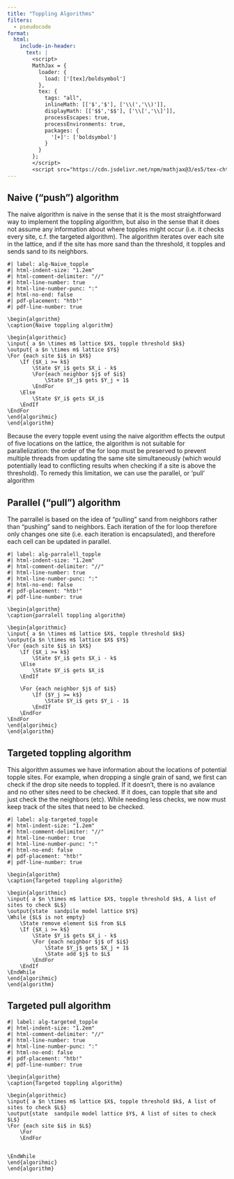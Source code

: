 ```yaml
---
title: "Toppling Algorithms"
filters:
  - pseudocode
format:
  html:
    include-in-header:
      text: |
        <script>
        MathJax = {
          loader: {
            load: ['[tex]/boldsymbol']
          },
          tex: {
            tags: "all",
            inlineMath: [['$','$'], ['\\(','\\)']],
            displayMath: [['$$','$$'], ['\\[','\\]']],
            processEscapes: true,
            processEnvironments: true,
            packages: {
              '[+]': ['boldsymbol']
            }
          }
        };
        </script>
        <script src="https://cdn.jsdelivr.net/npm/mathjax@3/es5/tex-chtml-full.js" type="text/javascript"></script>
---
```


## Naive ("push") algorithm

The naive algorithm is naive in the sense that it is the most straightforward way to implement the toppling algorithm, but also in the sense that it does not assume any information about where topples might occur (i.e. it checks every site, c.f. the targeted algorithm). The algorithm iterates over each site in the lattice, and if the site has more sand than the threshold, it topples and sends sand to its neighbors.

``` pseudocode
#| label: alg-Naive_topple
#| html-indent-size: "1.2em"
#| html-comment-delimiter: "//"
#| html-line-number: true
#| html-line-number-punc: ":"
#| html-no-end: false
#| pdf-placement: "htb!"
#| pdf-line-number: true

\begin{algorithm}
\caption{Naive toppling algorithm}

\begin{algorithmic}
\input{ a $n \times m$ lattice $X$, topple threshold $k$}
\output{ a $n \times m$ lattice $Y$}
\For {each site $i$ in $X$}
    \If {$X_i >= k$}
        \State $Y_i$ gets $X_i - k$
        \For{each neighbor $j$ of $i$}
            \State $Y_j$ gets $Y_j + 1$
        \EndFor
    \Else
        \State $Y_i$ gets $X_i$
    \EndIf 
\EndFor
\end{algorihmic}
\end{algorithm}
```

Because the every topple event using the naive algorithm effects the output of five locations on the lattice, the algorithm is not suitable for parallelization: the order of the for loop must be preserved to prevent multiple threads from updating the same site simultaneously (which would potentially lead to conflicting results when checking if a site is above the threshold).
To remedy this limitation, we can use the parallel, or 'pull' algorithm

## Parallel ("pull") algorithm
The parrallel is based on the idea of "pulling" sand from neighbors rather than "pushing" sand to neighbors. Each iteration of the for loop therefore only changes one site (i.e. each iteration is encapsulated), and therefore each cell can be updated in parallel.

``` pseudocode
#| label: alg-parralell_topple
#| html-indent-size: "1.2em"
#| html-comment-delimiter: "//"
#| html-line-number: true
#| html-line-number-punc: ":"
#| html-no-end: false
#| pdf-placement: "htb!"
#| pdf-line-number: true

\begin{algorithm}
\caption{parralell toppling algorithm}

\begin{algorithmic}
\input{ a $n \times m$ lattice $X$, topple threshold $k$}
\output{a $n \times m$ lattice $X$ $Y$}
\For {each site $i$ in $X$}
    \If {$X_i >= k$}
        \State $Y_i$ gets $X_i - k$
    \Else
        \State $Y_i$ gets $X_i$
    \EndIf

    \For {each neighbor $j$ of $i$}
        \If {$Y_j >= k$}
            \State $Y_i$ gets $Y_i - 1$
        \EndIf
    \EndFor
\EndFor
\end{algorihmic}
\end{algorithm}
```

## Targeted toppling algorithm
This algorithm assumes we have information about the locations of potential topple sites. For example, when dropping a single grain of sand, we first can check if the drop site needs to toppled. If it doesn't, there is no avalance and no other sites need to be checked. If it does, can topple that site and just check the the neighbors (etc). While needing less checks, we now must keep track of the sites that need to be checked.

``` pseudocode
#| label: alg-targeted_topple
#| html-indent-size: "1.2em"
#| html-comment-delimiter: "//"
#| html-line-number: true
#| html-line-number-punc: ":"
#| html-no-end: false
#| pdf-placement: "htb!"
#| pdf-line-number: true

\begin{algorithm}
\caption{Targeted toppling algorithm}

\begin{algorithmic}
\input{ a $n \times m$ lattice $X$, topple threshold $k$, A list of sites to check $L$}  
\output{state  sandpile model lattice $Y$}
\While {$L$ is not empty}
    \State remove element $i$ from $L$
    \If {$X_i >= k$}
        \State $Y_i$ gets $X_i - k$
        \For {each neighbor $j$ of $i$}
            \State $Y_j$ gets $X_j + 1$
            \State add $j$ to $L$
        \EndFor
    \EndIf
\EndWhile
\end{algorihmic}
\end{algorithm}
```

## Targeted pull algorithm

``` pseudocode
#| label: alg-targeted_topple
#| html-indent-size: "1.2em"
#| html-comment-delimiter: "//"
#| html-line-number: true
#| html-line-number-punc: ":"
#| html-no-end: false
#| pdf-placement: "htb!"
#| pdf-line-number: true

\begin{algorithm}
\caption{Targeted toppling algorithm}

\begin{algorithmic}
\input{ a $n \times m$ lattice $X$, topple threshold $k$, A list of sites to check $L$}  
\output{state  sandpile model lattice $Y$, A list of sites to check $L$}
\For {each site $i$ in $L$}
    \For
    \EndFor


\EndWhile
\end{algorihmic}
\end{algorithm}
```